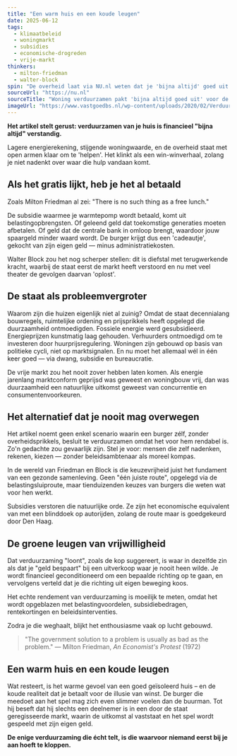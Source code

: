 ```yaml
---
title: "Een warm huis en een koude leugen"
date: 2025-06-12
tags:
  - klimaatbeleid
  - woningmarkt
  - subsidies
  - economische-drogreden
  - vrije-markt
thinkers:
  - milton-friedman
  - walter-block
spin: "De overheid laat via NU.nl weten dat je 'bijna altijd' goed uit bent als je je woning verduurzaamt. De kosten, zo wordt gesuggereerd, zijn slechts tijdelijke hobbels op weg naar lagere energierekeningen. Dat de staat eerst je geld afpakt via belastingen, om het daarna in een andere vorm terug te geven (mits je gehoorzaamt), blijft subtiel buiten beeld."
sourceUrl: "https://nu.nl"
sourceTitle: "Woning verduurzamen pakt 'bijna altijd goed uit' voor de portemonnee"
imageUrl: "https://www.vastgoedbs.nl/wp-content/uploads/2020/02/Verduurzaming-van-woningen-betaalt-zich-uit-bij-de-verkoop.jpg"
---
```


**Het artikel stelt gerust: verduurzamen van je huis is financieel "bijna altijd" verstandig.**

Lagere energierekening, stijgende woningwaarde, en de overheid staat met open armen klaar om te 'helpen'. Het klinkt als een win-winverhaal, zolang je niet nadenkt over waar die hulp vandaan komt.

## Als het gratis lijkt, heb je het al betaald

Zoals Milton Friedman al zei: "There is no such thing as a free lunch."

De subsidie waarmee je warmtepomp wordt betaald, komt uit belastingopbrengsten. Of geleend geld dat toekomstige generaties moeten afbetalen. Of geld dat de centrale bank in omloop brengt, waardoor jouw spaargeld minder waard wordt. De burger krijgt dus een 'cadeautje', gekocht van zijn eigen geld — minus administratiekosten.

Walter Block zou het nog scherper stellen: dit is diefstal met terugwerkende kracht, waarbij de staat eerst de markt heeft verstoord en nu met veel theater de gevolgen daarvan 'oplost'.

## De staat als probleemvergroter

Waarom zijn die huizen eigenlijk niet al zuinig? Omdat de staat decennialang bouwregels, ruimtelijke ordening en prijsprikkels heeft opgelegd die duurzaamheid ontmoedigden. Fossiele energie werd gesubsidieerd. Energieprijzen kunstmatig laag gehouden. Verhuurders ontmoedigd om te investeren door huurprijsregulering. Woningen zijn gebouwd op basis van politieke cycli, niet op marktsignalen. En nu moet het allemaal wél in één keer goed — via dwang, subsidie en bureaucratie.

De vrije markt zou het nooit zover hebben laten komen. Als energie jarenlang marktconform geprijsd was geweest en woningbouw vrij, dan was duurzaamheid een natuurlijke uitkomst geweest van concurrentie en consumentenvoorkeuren.

## Het alternatief dat je nooit mag overwegen

Het artikel noemt geen enkel scenario waarin een burger zélf, zonder overheidsprikkels, besluit te verduurzamen omdat het voor hem rendabel is. Zo'n gedachte zou gevaarlijk zijn. Stel je voor: mensen die zelf nadenken, rekenen, kiezen — zonder beleidsambtenaar als moreel kompas.

In de wereld van Friedman en Block is die keuzevrijheid juist het fundament van een gezonde samenleving. Geen "één juiste route", opgelegd via de belastingsluiproute, maar tienduizenden keuzes van burgers die weten wat voor hen werkt.

Subsidies verstoren die natuurlijke orde. Ze zijn het economische equivalent van met een blinddoek op autorijden, zolang de route maar is goedgekeurd door Den Haag.

## De groene leugen van vrijwilligheid

Dat verduurzaming "loont", zoals de kop suggereert, is waar in dezelfde zin als dat je "geld bespaart" bij een uitverkoop waar je nooit heen wilde. Je wordt financieel geconditioneerd om een bepaalde richting op te gaan, en vervolgens verteld dat je die richting uit eigen beweging koos.

Het echte rendement van verduurzaming is moeilijk te meten, omdat het wordt opgeblazen met belastingvoordelen, subsidiebedragen, rentekortingen en beleidsinterventies.

Zodra je die weghaalt, blijkt het enthousiasme vaak op lucht gebouwd.

> "The government solution to a problem is usually as bad as the problem."
> — Milton Friedman, *An Economist's Protest* (1972)

## Een warm huis en een koude leugen

Wat resteert, is het warme gevoel van een goed geïsoleerd huis – en de koude realiteit dat je betaalt voor de illusie van winst. De burger die meedoet aan het spel mag zich even slimmer voelen dan de buurman. Tot hij beseft dat hij slechts een deelnemer is in een door de staat geregisseerde markt, waarin de uitkomst al vaststaat en het spel wordt gespeeld met zijn eigen geld.

**De enige verduurzaming die écht telt, is die waarvoor niemand eerst bij je aan hoeft te kloppen.** 